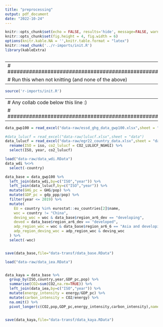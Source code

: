 ```yaml
---
title: "preprocessing"
output: pdf_document
date: "2022-10-24"
---
```


```r
knitr::opts_chunk$set(echo = FALSE, results='hide', message=FALSE, warning=FALSE)
knitr::opts_chunk$set(fig.height = 4, fig.width = 6)
options(knitr.kable.NA = '',knitr.table.format = "latex")
knitr::read_chunk('../r-imports/init.R')
library(kableExtra)
```

```r
```


---
# ##################################################
# Run this when not knitting (and none of the above)
---

```r
source('r-imports/init.R')
```

---
# Any collab code below this line :)
# ##################################################
---





```r
data_gwp100 = read_excel("data-raw/essd_ghg_data_gwp100.xlsx",sheet = "data")

#data_lulucf = read_excel("data-raw/lulucf.xlsx",sheet = "data")
data_lulucf = read_excel("data-raw/egr22_country_data.xlsx",sheet = "data") %>%
  rename(ISO = iso, co2_lulucf = CO2_LULUCF_NGHGI) %>%
  select(ISO, year, co2_lulucf)

load("data-raw/data_wdi.RData") 
data_wdi %<>%
  select(-country)

data_base = data_gwp100 %>%
  left_join(data_wdi,by=c("ISO","year")) %>%
  left_join(data_lulucf,by=c("ISO","year")) %>%
  mutate(GHG_pc = GHG/pop) %>%
  mutate(GDP_pc = gdp_ppp/pop) %>%
  filter(year <= 2019) %>% 
  mutate(
    EU = country %in% eurostat::eu_countries[2]$name,
    woc = country != "China",
    deving_woc = woc & data_base$region_ar6_dev == "developing",
    deved = data_base$region_ar6_dev == "developed",
    adp_region_woc = woc & data_base$region_ar6_6 == "Asia and developing Pacific",
    adp_region_deving_woc = adp_region_woc & deving_woc
  ) %>% 
  select(-woc)


save(data_base,file="data-transf/data_base.RData")
```


```r
load("data-raw/data_iea.RData")


data_kaya = data_base %>% 
  group_by(ISO,country,year,GDP_pc,pop) %>% 
  summarise(CO2=sum(CO2,na.rm=TRUE)) %>%
  left_join(data_iea,by=c("ISO","year")) %>%
  mutate(energy_intensity = energy/GDP_pc) %>%
  mutate(carbon_intensity = CO2/energy) %>%
  na.omit() %>% 
  pivot_longer(c(CO2,pop,GDP_pc,energy_intensity,carbon_intensity),names_to = "var",values_to = "value")


save(data_kaya,file="data-transf/data_kaya.RData")
```


```r

```